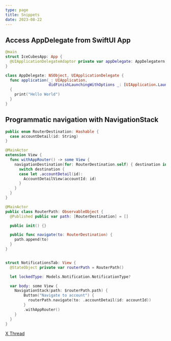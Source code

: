 ```yaml
---
type: page
title: Snippets
date: 2023-08-22
---
```


## Access AppDelegate from SwiftUI App

```swift copy showLineNumbers
@main
struct IceCubesApp: App {
  @UIApplicationDelegateAdaptor private var appDelegate: AppDelegatern </button>
}

class AppDelegate: NSObject, UIApplicationDelegate {
  func application(_: UIApplication,
                   didFinishLaunchingWithOptions _: [UIApplication.LaunchOptionsKey: Any]? = nil) -> Bool
  {
    print("Hello World")
  }
}
```

## Programmatic navigation with NavigationStack

```swift copy showLineNumbers
public enum RouterDestination: Hashable {
  case accountDetail(id: String)
}

@MainActor
extension View {
  func withAppRouter() -> some View {
    navigationDestination(for: RouterDestination.self) { destination in
      switch destination {
      case let .accountDetail(id):
        AccountDetailView(accountId: id)
      }
    }
  }
}

@MainActor
public class RouterPath: ObservableObject {
  @Published public var path: [RouterDestination] = []

  public init() {}

  public func navigate(to: RouterDestination) {
    path.append(to)
  }
}


struct NotificationsTab: View {
  @StateObject private var routerPath = RouterPath()

  let lockedType: Models.Notification.NotificationType?

  var body: some View {
    NavigationStack(path: $routerPath.path) {
        Button("Navigate to account") {
          routerPath.navigate(to: .accountDetail(id: accountId))
        }
        .withAppRouter()
    }
  }
}
```

[X Thread](https://twitter.com/Dimillian/status/1682037532895354880)
